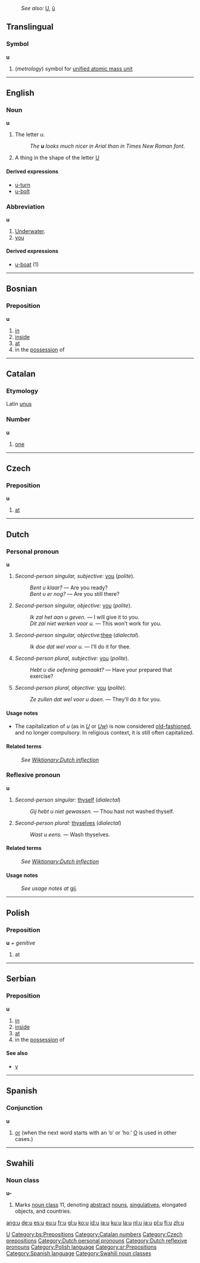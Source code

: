 :''See also:'' [[U]], [[û]]
[[Category:Latin letters|U]]
==Translingual==
===Symbol===
'''u'''
#(''metrology'') symbol for [[unified atomic mass unit]]

----

==English==
===Noun===
'''u'''
# The letter ''u''.
#:''The '''u''' looks much nicer in Arial than in Times New Roman font.''
# A thing in the shape of the letter [[U]]

====Derived expressions====
*[[u-turn]]
*[[u-bolt]]

===Abbreviation===
'''u'''
# [[underwater|Underwater]].
# [[you]]
====Derived expressions====
*[[u-boat]] (1)

----

==Bosnian==
===Preposition===
'''u'''
#[[in]]
#[[inside]]
#[[at]]
#in the [[possession]] of
[[Category:bs:Prepositions]]

----

==Catalan==
===Etymology===
Latin [[unus]]
===Number===
'''u'''

# [[one]]

[[Category:Catalan numbers]]

----

==Czech==

===Preposition===
'''u'''

#[[at]]

[[Category:Czech prepositions]]


----

==Dutch==
[[Category:Dutch personal pronouns]]
[[Category:Dutch reflexive pronouns]]
===Personal pronoun===
'''u'''
# ''Second-person singular, subjective:'' [[you]] (''polite'').
#: ''Bent u klaar?'' &mdash; Are you ready?
#: ''Bent u er nog?'' &mdash; Are you still there?
# ''Second-person singular, objective:'' [[you]] (''polite'').
#: ''Ik zal het aan u geven.'' &mdash; I will give it to you.
#: ''Dit zal niet werken voor u.'' &mdash; This won’t work for you.
# ''Second-person singular, objective: ''[[thee]] (''dialectal'').
#: ''Ik doe dat wel voor u.'' &mdash; I’ll do it for thee.
# ''Second-person plural, subjective:'' [[you]] (''polite'').
#: ''Hebt u die oefening gemaakt?'' &mdash; Have your prepared that exercise?
# ''Second-person plural, objective:'' [[you]] (''polite'').
#: ''Ze zullen dat wel voor u doen.'' &mdash; They’ll do it for you.

====Usage notes====
* The capitalization of ''u'' (as in ''[[U]]'' or ''[[Uw]]'') is now considered [[old-fashioned]], and no longer compulsory. In religious context, it is still often capitalized.

====Related terms====
: ''See [[Wiktionary:Dutch inflection#Pronouns|Wiktionary:Dutch inflection]]''

===Reflexive pronoun===
'''u'''
# ''Second-person singular:'' [[thyself]] (''dialectal'')
#: ''Gij hebt u niet gewassen.'' &mdash; Thou hast not washed thyself.
# ''Second-person plural:'' [[thyselves]] (''dialectal'')
#: ''Wast u eens.'' &mdash; Wash thyselves.

====Related terms====
: ''See [[Wiktionary:Dutch inflection#Pronouns|Wiktionary:Dutch inflection]]''

====Usage notes====
: ''See usage notes at'' [[gij]].


----

==Polish==
[[Category:Polish language]]
===Preposition===
'''u''' ''+ genitive''
# at


----

==Serbian==
===Preposition===
'''u'''
#[[in]]
#[[inside]]
#[[at]]
#in the [[possession]] of
====See also====
*[[у#Serbian|у]]
[[Category:sr:Prepositions]]


----

==Spanish==
[[Category:Spanish language]]
===Conjunction===
'''u'''
# [[or]] (when the next word starts with an ‘o’ or ‘ho.’ [[o#Spanish|O]] is used in other cases.)


----

==Swahili==
===Noun class===
'''u-'''
# Marks [[noun class]] 11, denoting [[abstract]] [[noun]]s, [[singulative]]s, elongated objects, and countries.
[[Category:Swahili noun classes]]

[[ang:u]]
[[de:u]]
[[es:u]]
[[eu:u]]
[[fr:u]]
[[gl:u]]
[[ko:u]]
[[id:u]]
[[ia:u]]
[[ku:u]]
[[la:u]]
[[nl:u]]
[[ja:u]]
[[pl:u]]
[[fi:u]]
[[zh:u]]